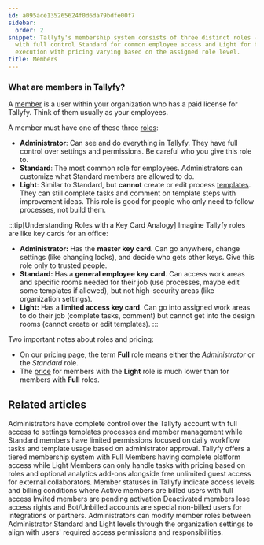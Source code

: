 ```yaml
---
id: a095ace135265624f0d6da79bdfe00f7
sidebar:
  order: 2
snippet: Tallyfy's membership system consists of three distinct roles - Administrator
  with full control Standard for common employee access and Light for basic process
  execution with pricing varying based on the assigned role level.
title: Members
---
```


### What are members in Tallyfy?

A [member](/products/pro/documenting/members/) is a user within your organization who has a paid license for Tallyfy. Think of them usually as your employees.

A member must have one of these three [roles](/products/pro/documenting/members/):

- **Administrator**: Can see and do everything in Tallyfy. They have full control over settings and permissions. Be careful who you give this role to.
- **Standard**: The most common role for employees. Administrators can customize what Standard members are allowed to do.
- **Light**: Similar to Standard, but **cannot** create or edit process [templates](/products/pro/documenting/templates/). They can still complete tasks and comment on template steps with improvement ideas. This role is good for people who only need to follow processes, not build them.

:::tip[Understanding Roles with a Key Card Analogy]
Imagine Tallyfy roles are like key cards for an office:

- **Administrator:** Has the **master key card**. Can go anywhere, change settings (like changing locks), and decide who gets other keys. Give this role only to trusted people.
- **Standard:** Has a **general employee key card**. Can access work areas and specific rooms needed for their job (use processes, maybe edit some templates if allowed), but not high-security areas (like organization settings).
- **Light:** Has a **limited access key card**. Can go into assigned work areas to do their job (complete tasks, comment) but cannot get into the design rooms (cannot create or edit templates).
:::

Two important notes about roles and pricing:

*   On our [pricing page](/products/pro/pricing/), the term **Full** role means either the *Administrator* or the *Standard* role.
*   The [price](/products/pro/pricing/) for members with the **Light** role is much lower than for members with **Full** roles.



<PageTree />


## Related articles
<CardGrid>
<LinkTitleCard header="<b>Members > Standard and Admin members</b>" href="/products/pro/documenting/members/standard-admin-members/" > Administrators have complete control over the Tallyfy account with full access to settings templates processes and member management while Standard members have limited permissions focused on daily workflow tasks and template usage based on administrator approval. </LinkTitleCard>
<LinkTitleCard header="<b>Billing > Tallyfy's Account and Member Limits</b>" href="/products/pro/settings/billing/what-are-tallyfys-account-and-member-limits/" > Tallyfy offers a tiered membership system with Full Members having complete platform access while Light Members can only handle tasks with pricing based on roles and optional analytics add-ons alongside free unlimited guest access for external collaborators. </LinkTitleCard>
<LinkTitleCard header="<b>Org Settings > Understanding Member Statuses</b>" href="/products/pro/settings/org-settings/understanding-member-statuses/" > Member statuses in Tallyfy indicate access levels and billing conditions where Active members are billed users with full access Invited members are pending activation Deactivated members lose access rights and Bot/Unbilled accounts are special non-billed users for integrations or partners. </LinkTitleCard>
<LinkTitleCard header="<b>Members > Change the role of a member</b>" href="/products/pro/documenting/members/how-can-i-change-a-members-role-in-tallyfy/" > Administrators can modify member roles between Administrator Standard and Light levels through the organization settings to align with users' required access permissions and responsibilities. </LinkTitleCard>
</CardGrid>